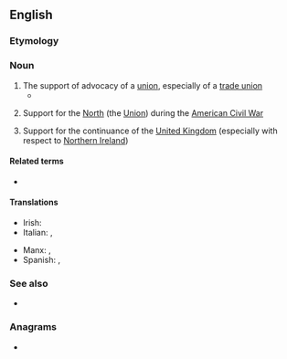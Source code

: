 ==English==
{{wikipedia}}

===Etymology===
{{suffix|en|union|ism}}

===Noun===
{{en-noun|~}}

# The support of advocacy of a [[union]], especially of a [[trade union]]
#* {{quote-journal|en|date=2020 December 2|title=A winter of discontent caused by threat of union action|journal=Rail|page=63|text=This isn't the time for militant '''unionism'''. If I were at ScotRail, in the current climate I'd trade a pay freeze for job security.}} 
# {{lb|en|often|capitalised}} Support for the [[North]] (the [[Union]]) during the [[American Civil War]]
# {{lb|en|often|capitalised}} Support for the continuance of the [[United Kingdom]] (especially with respect to [[Northern Ireland]])

====Related terms====
* {{l|en|unionist}}

====Translations====
{{trans-top|trade unionism}}
* Irish: {{t|ga|ceardchumannachas|m}}
* Italian: {{t+|it|operaismo|m}}, {{t|it|unionismo|m}}
{{trans-mid}}
* Manx: {{t|gv|keird-chummynys|m}}, {{t|gv|keird-heshaghtys|m}}
* Spanish: {{t+|es|unionismo|m}}, {{t|es|gremialismo|m}}
{{trans-bottom}}

===See also===
* {{l|en|nationism}}

===Anagrams===
* {{anagrams|en|a=iimnnosu|misunion}}